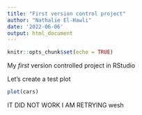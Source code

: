 ```yaml
---
title: "First version control project"
author: "Nathalie El-Hawli"
date: '2022-06-06'
output: html_document
---
```


```r
knitr::opts_chunk$set(echo = TRUE)
```

My *first* version controlled project in RStudio

Let's create a test plot

```r
plot(cars)
```

IT DID NOT WORK 
I AM RETRYING
wesh

